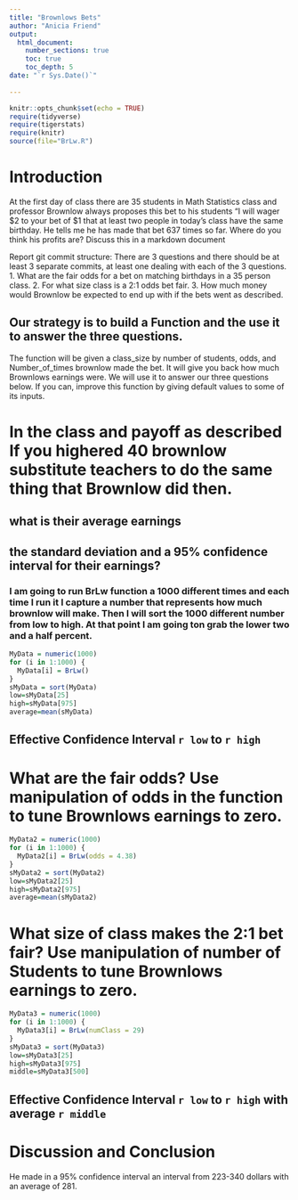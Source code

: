 ```yaml
---
title: "Brownlows Bets"
author: "Anicia Friend"
output: 
  html_document:
    number_sections: true
    toc: true
    toc_depth: 5
date: "`r Sys.Date()`"    
    
---
```

```r
knitr::opts_chunk$set(echo = TRUE)
require(tidyverse)
require(tigerstats)
require(knitr)
source(file="BrLw.R")
```


<!-- We recommend you use git branches -- create a separate branch for each major section i.e. Introduction, Methods, Results, Inferential Results, and Discussion and Conclusions - leave the YAML block untouched until the final merge where you put in your own name !-->

# Introduction

<!--In this section you explain what you are trying to show.  Where did the data come from?  What is the research or other question you are trying to answer?!-->

 At the first day of class there are 35 students in Math Statistics class and professor Brownlow always proposes this bet to his students "I will wager $2 to your bet of $1 that at least two people in today's class have  the same birthday.  He tells me he has made that bet 637 times so far. Where do you think his profits are? Discuss this in a markdown document
 
Report git commit structure:
There are 3 questions and there should be at least 3 separate commits, at least one dealing with each of the 3 questions.
1. What are the fair odds for a bet on matching birthdays in a 35 person class.
2. For what size class is a 2:1 odds bet fair.
3. How much money would Brownlow be expected to end up with if the bets went as described.

## Our strategy is to build a Function and the use it to answer the three questions. 

The function will be given a class_size by number of students, odds, and Number_of_times brownlow made the bet.  It will give you back how much Brownlows earnings were. We will use it to answer our three questions below. If you can, improve this function by giving default values to some of its inputs. 

# In the class and payoff as described  If you highered 40 brownlow substitute teachers to do the same thing that Brownlow did then.
## what is their average earnings
## the standard deviation and a 95% confidence interval for their earnings?
  
<!--Explain and display your method of coming up with a 95% confidence interval of  professor Brownlows winnings (or losings)-->

### I am going to run BrLw function a 1000 different times and each time I run it I capture a number that represents how much brownlow will make. Then I will sort the 1000 different number from low to high. At that point I am going ton grab the lower two and a half percent.


```r
MyData = numeric(1000)
for (i in 1:1000) {
  MyData[i] = BrLw()  
}
sMyData = sort(MyData)
low=sMyData[25]
high=sMyData[975]
average=mean(sMyData)
```

## Effective Confidence Interval `r low`  to `r high`


# What are the fair odds? Use manipulation of odds in the function to tune Brownlows earnings to zero. 
```r
MyData2 = numeric(1000)
for (i in 1:1000) {
  MyData2[i] = BrLw(odds = 4.38)  
}
sMyData2 = sort(MyData2)
low=sMyData2[25]
high=sMyData2[975]
average=mean(sMyData2) 
```

<!--Decide on your methods:  In this section explain the approach you will take to attack the issue --- how will you decide on a likely estimate of professor Brownlow's earnings or losses after 637 bets. Also explain how you construct a 95% confidence interval about your estimate of his winnings !-->




# What size of class makes the 2:1 bet fair?  Use manipulation of number of Students to tune Brownlows earnings to zero.

```r
MyData3 = numeric(1000)
for (i in 1:1000) {
  MyData3[i] = BrLw(numClass = 29)  
}
sMyData3 = sort(MyData3)
low=sMyData3[25]
high=sMyData3[975]
middle=sMyData3[500]
```


## Effective Confidence Interval `r low`  to `r high` with average `r middle`




# Discussion and Conclusion

<!--Discussion and conclusion here.  If professor Brownlow is consistantly making or losing money how could he change his payout so that his profits center on zero?  Also discuss what size his class should be in order to have his current scheme balance at zero profit.!-->

He made in a 95% confidence interval an interval from 223-340 dollars with an average of 281. 
